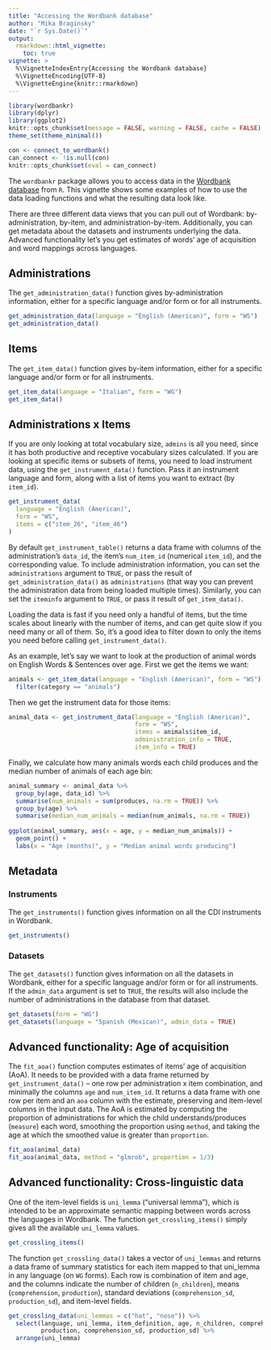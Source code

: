 ```yaml
---
title: "Accessing the Wordbank database"
author: "Mika Braginsky"
date: "`r Sys.Date()`"
output:
  rmarkdown::html_vignette:
    toc: true
vignette: >
  %\VignetteIndexEntry{Accessing the Wordbank database}
  %\VignetteEncoding{UTF-8}
  %\VignetteEngine{knitr::rmarkdown}
---
```


```r
library(wordbankr)
library(dplyr)
library(ggplot2)
knitr::opts_chunk$set(message = FALSE, warning = FALSE, cache = FALSE)
theme_set(theme_minimal())

con <- connect_to_wordbank()
can_connect <- !is.null(con)
knitr::opts_chunk$set(eval = can_connect)
```

The `wordbankr` package allows you to access data in the [Wordbank database](http://wordbank.stanford.edu/) from `R`. This vignette shows some examples of how to use the data loading functions and what the resulting data look like.

There are three different data views that you can pull out of Wordbank: by-administration, by-item, and administration-by-item. Additionally, you can get metadata about the datasets and instruments underlying the data. Advanced functionality let's you get estimates of words' age of acquisition and word mappings across languages.


## Administrations

The `get_administration_data()` function gives by-administration information, either for a specific language and/or form or for all instruments.
```r
get_administration_data(language = "English (American)", form = "WS")
get_administration_data()
```


## Items

The `get_item_data()` function gives by-item information, either for a specific language and/or form or for all instruments.
```r
get_item_data(language = "Italian", form = "WG")
get_item_data()
```


## Administrations x Items

If you are only looking at total vocabulary size, `admins` is all you need, since it has both productive and receptive vocabulary sizes calculated. If you are looking at specific items or subsets of items, you need to load instrument data, using the `get_instrument_data()` function. Pass it an instrument language and form, along with a list of items you want to extract (by `item_id`).
```r
get_instrument_data(
  language = "English (American)",
  form = "WS",
  items = c("item_26", "item_46")
)
```

By default `get_instrument_table()` returns a data frame with columns of the administration's `data_id`, the item's `num_item_id` (numerical `item_id`), and the corresponding value. To include administration information, you can set the `administrations` argument to `TRUE`, or pass the result of `get_administration_data()` as `administrations` (that way you can prevent the administration data from being loaded multiple times). Similarly, you can set the `iteminfo` argument to `TRUE`, or pass it result of `get_item_data()`.

Loading the data is fast if you need only a handful of items, but the time scales about linearly with the number of items, and can get quite slow if you need many or all of them. So, it's a good idea to filter down to only the items you need before calling `get_instrument_data()`.

As an example, let's say we want to look at the production of animal words on English Words & Sentences over age. First we get the items we want:
```r
animals <- get_item_data(language = "English (American)", form = "WS") %>%
  filter(category == "animals")
```

Then we get the instrument data for those items:
```r
animal_data <- get_instrument_data(language = "English (American)",
                                   form = "WS",
                                   items = animals$item_id,
                                   administration_info = TRUE,
                                   item_info = TRUE)
```

Finally, we calculate how many animals words each child produces and the median number of animals of each age bin:
```r
animal_summary <- animal_data %>%
  group_by(age, data_id) %>%
  summarise(num_animals = sum(produces, na.rm = TRUE)) %>%
  group_by(age) %>%
  summarise(median_num_animals = median(num_animals, na.rm = TRUE))
  
ggplot(animal_summary, aes(x = age, y = median_num_animals)) +
  geom_point() +
  labs(x = "Age (months)", y = "Median animal words producing")
```


## Metadata

### Instruments

The `get_instruments()` function gives information on all the CDI instruments in Wordbank.
```r
get_instruments()
```


### Datasets

The `get_datasets()` function gives information on all the datasets in Wordbank, either for a specific language and/or form or for all instruments. If the `admin_data` argument is set to `TRUE`, the results will also include the number of administrations in the database from that dataset.
```r
get_datasets(form = "WG")
get_datasets(language = "Spanish (Mexican)", admin_data = TRUE)
```


## Advanced functionality: Age of acquisition

The `fit_aoa()` function computes estimates of items' age of acquisition (AoA). It needs to be provided with a data frame returned by `get_instrument_data()` -- one row per administration x item combination, and minimally the columns `age` and `num_item_id`. It returns a data frame with one row per item and an `aoa` column with the estimate, preserving and item-level columns in the input data. The AoA is estimated by computing the proportion of administrations for which the child understands/produces (`measure`) each word, smoothing the proportion using `method`, and taking the age at which the smoothed value is greater than `proportion`.
```r
fit_aoa(animal_data)
fit_aoa(animal_data, method = "glmrob", proportion = 1/3)
```


## Advanced functionality: Cross-linguistic data

One of the item-level fields is `uni_lemma` ("universal lemma"), which is intended to be an approximate semantic mapping between words across the languages in Wordbank. The function `get_crossling_items()` simply gives all the available `uni_lemma` values.
```r
get_crossling_items()
```

The function `get_crossling_data()` takes a vector of `uni_lemmas` and returns a data frame of summary statistics for each item mapped to that uni_lemma in any language (on `WG` forms). Each row is combination of item and age, and the columns indicate the number of children (`n_children`), means (`comprehension`, `production`), standard deviations (`comprehension_sd`, `production_sd`), and item-level fields.
```r
get_crossling_data(uni_lemmas = c("hat", "nose")) %>%
  select(language, uni_lemma, item_definition, age, n_children, comprehension,
         production, comprehension_sd, production_sd) %>%
  arrange(uni_lemma)
```
